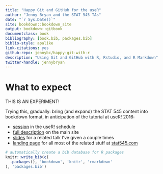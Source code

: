 ```yaml
--- 
title: "Happy Git and GitHub for the useR"
author: "Jenny Bryan and the STAT 545 TAs"
date: "`r Sys.Date()`"
site: bookdown::bookdown_site
output: bookdown::gitbook
documentclass: book
bibliography: [book.bib, packages.bib]
biblio-style: apalike
link-citations: yes
github-repo: jennybc/happy-git-with-r
description: "Using Git and GitHub with R, Rstudio, and R Markdown"
twitter-handle: jennybryan
---
```


# What to expect {-}

THIS IS AN EXPERIMENT!

Trying this, gradually: bring (and expand) the STAT 545 content into bookdown format, in anticipation of the tutorial at useR! 2016:

  * [session](http://schedule.user2016.org/event/7Bad/using-git-and-github-with-r-rstudio-and-r-markdown-part-1) in the useR! schedule
  * [full description](http://user2016.org/tutorials/01.html) on the main site
  * [slides](https://speakerdeck.com/jennybc/happy-git-and-github-for-the-user) for a related talk I've given a couple times
  * [landing page](http://stat545.com/git00_index.html) for all most of the related stuff at [stat545.com](http://stat545.com/index.html)
  
```r
# automatically create a bib database for R packages
knitr::write_bib(c(
  .packages(), 'bookdown', 'knitr', 'rmarkdown'
), 'packages.bib')
```

